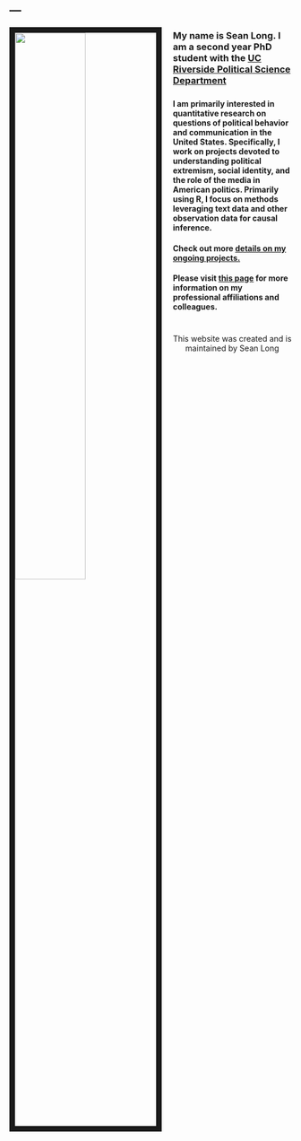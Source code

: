 ---
---

<link rel="stylesheet" href="styles.css" type="text/css">


<img src="images/Hood.jpg" style="width:50%; border:10px solid; margin-right: 20px" align="left">

###

###

###

###

### My name is Sean Long. I am a second year PhD student with the [UC Riverside Political Science Department](https://politicalscience.ucr.edu/)

###

###

###


###


###


###


###

###


###


###


###


###


#### I am primarily interested in quantitative research on questions of political behavior and communication in the United States. Specifically, I work on projects devoted to understanding political extremism, social identity, and the role of the media in American politics. Primarily using R, I focus on methods leveraging text data and other observation data for causal inference.
#### Check out more [details on my ongoing projects.](https://seandlong.github.io/research)


####

####

#### Please visit [this page](https://seandlong.github.io/affiliations) for more information on my professional affiliations and colleagues.


#

#

#

#

#

#

#

#

#

#

#


<center>
This website was created and is maintained by Sean Long
</center>